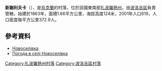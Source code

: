 {{coord|47|34|59|N|36|25|44|E|scale:100000|display=title}}

'''新謝利夫卡'''（{{lang-uk|Новоселівка}}），是[[烏克蘭|烏克蘭]]的村落，位於該國東南部[[扎波羅熱州|扎波羅熱州]]，由[[波洛吉區|波洛吉區]]負責管轄，始建於1863年，面積1.66平方公里，海拔高度124米，2001年人口619，人口密度每平方公里372.9人。

==參考資料==
*[http://w1.c1.rada.gov.ua/pls/z7502/A005?rdat1=31.10.2011&rf7571=12769 Новоселівка]{{dead link|date=2018年3月 |bot=InternetArchiveBot |fix-attempted=yes }}
* [http://weather.in.ua/ua/zaporozhskaja/18057 Погода в селі Новоселівка] {{Wayback|url=http://weather.in.ua/ua/zaporozhskaja/18057 |date=20200807131432 }}

[[Category:扎波羅熱州村落|Category:扎波羅熱州村落]]
[[Category:波洛吉區村落|Category:波洛吉區村落]]


{{Zaporizhia-geo-stub}}